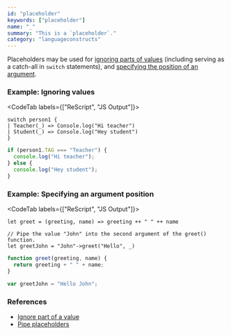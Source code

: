 ```yaml
---
id: "placeholder"
keywords: ["placeholder"]
name: "_"
summary: "This is a `placeholder`."
category: "languageconstructs"
---
```


Placeholders may be used for [ignoring parts of values](/docs/manual/latest/pattern-matching-destructuring#ignore-part-of-a-value) (including serving as a catch-all in `switch` statements), and [specifying the position of an argument](/docs/manual/latest/pipe#pipe-placeholders).

### Example: Ignoring values 

<CodeTab labels={["ReScript", "JS Output"]}>

```res
switch person1 {
| Teacher(_) => Console.log("Hi teacher")
| Student(_) => Console.log("Hey student")
}
```

```js
if (person1.TAG === "Teacher") {
  console.log("Hi teacher");
} else {
  console.log("Hey student");
}
```

</CodeTab>

### Example: Specifying an argument position


<CodeTab labels={["ReScript", "JS Output"]}>

```res
let greet = (greeting, name) => greeting ++ " " ++ name

// Pipe the value "John" into the second argument of the greet() function.
let greetJohn = "John"->greet("Hello", _)
```

```js
function greet(greeting, name) {
  return greeting + " " + name;
}

var greetJohn = "Hello John";
```

</CodeTab>

### References

* [Ignore part of a value](/docs/manual/latest/pattern-matching-destructuring#ignore-part-of-a-value)
* [Pipe placeholders](/docs/manual/latest/pipe#pipe-placeholders)
